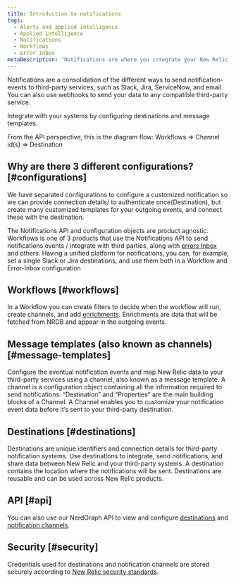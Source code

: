 ```yaml
---
title: Introduction to notifications
tags:
  - Alerts and applied intelligence 
  - Applied intelligence
  - Notifications
  - Workflows
  - Error Inbox
metaDescription: "Notifications are where you integrate your New Relic data with third-party services, such as Slack, Email, Jira, and ServiceNow."
---
```


Notifications are a consolidation of the different ways to send notification-events to third-party services, such as Slack, Jira, ServiceNow, and email. You can also use webhooks to send your data to any compatible third-party service.
 
Integrate with your systems by configuring destinations and message templates.
 
From the API perspective, this is the diagram flow: Workflows => Channel id(s) => Destination

## Why are there 3 different configurations? [#configurations]

We have separated configurations to configure a customized notification so we can provide connection details/ to authenticate once(Destination), but create many customized templates for your outgoing events, and connect these with the destination.
 
The Notifications API and configuration objects are product agnostic. Workflows is one of 3 products that use the Notifications API to send notifications events / integrate with third parties, along with [errors Inbox](https://docs.newrelic.com/docs/errors-inbox/error-external-services/) and others. Having a unified platform for notifications, you can, for example, set a single Slack or Jira destinations, and use them both in a Workflow and Error-Inbox configuration

## Workflows [#workflows]

In a Workflow you can create filters to decide when the workflow will run, create channels, and add [enrichments](/docs/alerts-applied-intelligence/applied-intelligence/incident-workflows/custom-variables-incident-workflows/#enrichment-examples). Enrichments are data that will be fetched from NRDB and appear in the outgoing events.

## Message templates (also known as channels) [#message-templates]

Configure the eventual notification events and map New Relic data to your third-party services using a channel, also known as a message template. A channel is a configuration object containing all the information required to send notifications. “Destination” and “Properties” are the main building blocks of a Channel. A Channel enables you to customize your notification event data before it’s sent to your third-party destination.

## Destinations [#destinations]

Destinations are unique identifiers and connection details for third-party notification systems. Use destinations to integrate, send notifications, and share data between New Relic and your third-party systems. A destination contains the location where the notifications will be sent. Destinations are reusable and can be used across New Relic products. 

## API [#api]

You can also use our NerdGraph API to view and configure [destinations](/docs/apis/nerdgraph/examples/nerdgraph-api-notifications-destinations) and [notification channels](/docs/apis/nerdgraph/examples/nerdgraph-api-notifications-channels).

## Security [#security]

Credentials used for destinations and notification channels are stored securely according to [New Relic security standards](/docs/security/security-privacy/compliance/data-encryption).
